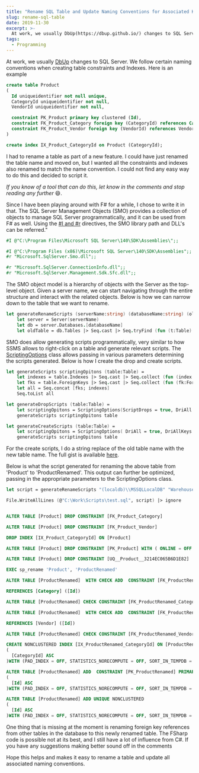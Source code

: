 ```yaml
---
title: "Rename SQL Table and Update Naming Conventions for Associated Keys and Constraints"
slug: rename-sql-table
date: 2019-11-30
excerpt: >-
  At work, we usually DbUp(https://dbup.github.io/) changes to SQL Server. We follow certain naming conventions when creating table constraints and Indexes. Here is an example  sql create table Product (...
tags:
  - Programming
---
```

At work, we usually [DbUp](https://dbup.github.io/) changes to SQL Server. We follow certain naming conventions when creating table constraints and Indexes. Here is an example

```sql
create table Product
(
  Id uniqueidentifier not null unique,
  CategoryId uniqueidentifier not null,
  VendorId uniqueidentifier not null,

  constraint PK_Product primary key clustered (Id),
  constraint FK_Product_Category foreign key (CategoryId) references Category (Id),
  constraint FK_Product_Vendor foreign key (VendorId) references Vendor (Id)
)

create index IX_Product_CategoryId on Product (CategoryId);

```

I had to rename a table as part of a new feature. I could have just renamed the table name and moved on, but I wanted all the constraints and indexes also renamed to match the name convention. I could not find any easy way to do this and decided to script it.

_If you know of a tool that can do this, let know in the comments and stop reading any further_ :smile:.

Since I have been playing around with F# for a while, I chose to write it in that. The SQL Server Management Objects (SMO) provides a collection of objects to manage SQL Server programmatically, and it can be used from F# as well. Using the [#I and #r](https://docs.microsoft.com/en-us/dotnet/fsharp/tutorials/fsharp-interactive/#differences-between-the-interactive-scripting-and-compiled-environments) directives, the SMO library path and DLL's can be referred."

```fsharp
#I @"C:\Program Files\Microsoft SQL Server\140\SDK\Assemblies\";;

#I @"C:\Program Files (x86)\Microsoft SQL Server\140\SDK\Assemblies";;
#r "Microsoft.SqlServer.Smo.dll";;

#r "Microsoft.SqlServer.ConnectionInfo.dll";;
#r "Microsoft.SqlServer.Management.Sdk.Sfc.dll";;

```

The SMO object model is a hierarchy of objects with the Server as the top-level object. Given a server name, we can start navigating through the entire structure and interact with the related objects. Below is how we can narrow down to the table that we want to rename.

```fsharp
let generateRenameScripts (serverName:string) (databaseName:string) (oldTableName:string) newTableName = 
    let server = Server(serverName)
    let db = server.Databases.[databaseName]
    let oldTable = db.Tables |> Seq.cast |> Seq.tryFind (fun (t:Table) -> t.Name = oldTableName)

```

SMO does allow generating scripts programmatically, very similar to how SSMS allows to right-click on a table and generate relevant scripts. The [ScriptingOptions](https://docs.microsoft.com/en-us/dotnet/api/microsoft.sqlserver.management.smo.scriptingoptions?view=sql-smo-140.17283.0) class allows passing in various parameters determining the scripts generated. Below is how I create the drop and create scripts.

```fsharp
let generateScripts scriptingOpitons (table:Table) = 
    let indexes = table.Indexes |> Seq.cast |> Seq.collect (fun (index:Index) -> (index.Script scriptingOpitons |> Seq.cast<string>)) 
    let fks = table.ForeignKeys |> Seq.cast |> Seq.collect (fun (fk:ForeignKey) -> fk.Script scriptingOpitons |> Seq.cast<string>)
    let all = Seq.concat [fks; indexes]
    Seq.toList all

let generateDropScripts (table:Table) =
    let scriptingOpitons = ScriptingOptions(ScriptDrops = true, DriAll = true, DriAllKeys = true, DriPrimaryKey = true, SchemaQualify = false)
    generateScripts scriptingOpitons table

let generateCreateScripts (table:Table) =
    let scriptingOpitons = ScriptingOptions( DriAll = true, DriAllKeys = true, DriPrimaryKey = true, SchemaQualify = false)
    generateScripts scriptingOpitons table

```

For the create scripts, I do a string replace of the old table name with the new table name. The full gist is available [here](https://gist.github.com/rahulpnath/ffb2d67cf094d682c394faf11477323d).

Below is what the script generated for renaming the above table from 'Product' to 'ProductRenamed'. This output can further be optimized, passing in the appropriate parameters to the ScriptingOptions class.

```fsharp
let script = generateRenameScripts "(localdb)\\MSSQLLocalDB" "Warehouse" "Product" "ProductRenamed"

File.WriteAllLines (@"C:\Work\Scripts\test.sql", script) |> ignore

```

```sql

ALTER TABLE [Product] DROP CONSTRAINT [FK_Product_Category]

ALTER TABLE [Product] DROP CONSTRAINT [FK_Product_Vendor]

DROP INDEX [IX_Product_CategoryId] ON [Product]

ALTER TABLE [Product] DROP CONSTRAINT [PK_Product] WITH ( ONLINE = OFF )

ALTER TABLE [Product] DROP CONSTRAINT [UQ__Product__3214EC065B6D1E82]

EXEC sp_rename 'Product', 'ProductRenamed'

ALTER TABLE [ProductRenamed]  WITH CHECK ADD  CONSTRAINT [FK_ProductRenamed_Category] FOREIGN KEY([CategoryId])

REFERENCES [Category] ([Id])

ALTER TABLE [ProductRenamed] CHECK CONSTRAINT [FK_ProductRenamed_Category]

ALTER TABLE [ProductRenamed]  WITH CHECK ADD  CONSTRAINT [FK_ProductRenamed_Vendor] FOREIGN KEY([VendorId])

REFERENCES [Vendor] ([Id])

ALTER TABLE [ProductRenamed] CHECK CONSTRAINT [FK_ProductRenamed_Vendor]

CREATE NONCLUSTERED INDEX [IX_ProductRenamed_CategoryId] ON [ProductRenamed]
(
  [CategoryId] ASC
)WITH (PAD_INDEX = OFF, STATISTICS_NORECOMPUTE = OFF, SORT_IN_TEMPDB = OFF, DROP_EXISTING = OFF, ONLINE = OFF, ALLOW_ROW_LOCKS = ON, ALLOW_PAGE_LOCKS = ON) ON [PRIMARY]

ALTER TABLE [ProductRenamed] ADD  CONSTRAINT [PK_ProductRenamed] PRIMARY KEY CLUSTERED 
(
  [Id] ASC
)WITH (PAD_INDEX = OFF, STATISTICS_NORECOMPUTE = OFF, SORT_IN_TEMPDB = OFF, IGNORE_DUP_KEY = OFF, ONLINE = OFF, ALLOW_ROW_LOCKS = ON, ALLOW_PAGE_LOCKS = ON) ON [PRIMARY]

ALTER TABLE [ProductRenamed] ADD UNIQUE NONCLUSTERED 
(
  [Id] ASC
)WITH (PAD_INDEX = OFF, STATISTICS_NORECOMPUTE = OFF, SORT_IN_TEMPDB = OFF, IGNORE_DUP_KEY = OFF, ONLINE = OFF, ALLOW_ROW_LOCKS = ON, ALLOW_PAGE_LOCKS = ON) ON [PRIMARY]

```

One thing that is missing at the moment is renaming foreign key references from other tables in the database to this newly renamed table. The FSharp code is possible not at its best, and I still have a lot of influence from C#. If you have any suggestions making better sound off in the comments

Hope this helps and makes it easy to rename a table and update all associated naming conventions.